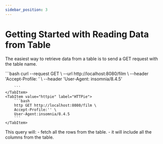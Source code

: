 ```yaml
---
sidebar_position: 3
---
```


# Getting Started with Reading Data from Table

The easiest way to retrieve data from a table is to send a GET request with the table name.



<Tabs>
    <TabItem value="cURL" label="cURL" default>
        ```bash
        curl --request GET \
        --url http://localhost:8080/film \
        --header 'Accept-Profile: ' \
        --header 'User-Agent: insomnia/8.4.5'

        ```
    </TabItem>
    <TabItem value="httpie" label="HTTPie">
        ```bash
        http GET http://localhost:8080/film \
        Accept-Profile:'' \
        User-Agent:insomnia/8.4.5
        ```
    </TabItem>

</Tabs>

This query will:
    - fetch all the rows from the table.
    - it will include all the columns from the table.





